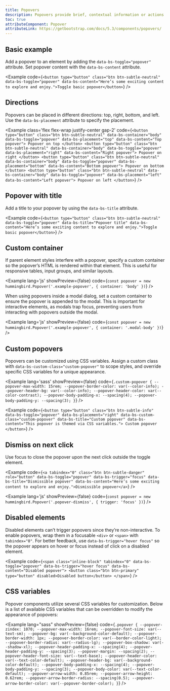 ```yaml
---
title: Popovers
description: Popovers provide brief, contextual information or actions when users hover, focus, or click on an element.
toc: true
attributeComponent: Popover
attributeLink: https://getbootstrap.com/docs/5.3/components/popovers/
---
```


## Basic example

Add a popover to an element by adding the `data-bs-toggle="popover"` attribute. Set popover content with the `data-bs-content` attribute.

<Example code={`<button type="button" class="btn btn-subtle-neutral" data-bs-toggle="popover" data-bs-content="Here’s some exciting content to explore and enjoy.">Toggle basic popover</button>`} />

## Directions

Popovers can be placed in different directions: top, right, bottom, and left. Use the `data-bs-placement` attribute to specify the placement.

<Example class='flex flex-wrap justify-center gap-2'
  code={`<button type="button" class="btn btn-subtle-neutral" data-bs-container="body" data-bs-toggle="popover" data-bs-placement="top" data-bs-content="Top popover">
    Popover on top
  </button>
  <button type="button" class="btn btn-subtle-neutral" data-bs-container="body" data-bs-toggle="popover" data-bs-placement="right" data-bs-content="Right popover">
    Popover on right
  </button>
  <button type="button" class="btn btn-subtle-neutral" data-bs-container="body" data-bs-toggle="popover" data-bs-placement="bottom" data-bs-content="Bottom popover">
    Popover on bottom
  </button>
  <button type="button" class="btn btn-subtle-neutral" data-bs-container="body" data-bs-toggle="popover" data-bs-placement="left" data-bs-content="Left popover">
    Popover on left
  </button>`} />

## Popover with title

Add a title to your popover by using the `data-bs-title` attribute.

<Example code={`<button type="button" class="btn btn-subtle-neutral" data-bs-toggle="popover" data-bs-title="Popover title" data-bs-content="Here’s some exciting content to explore and enjoy.">Toggle basic popover</button>`} />

## Custom container

If parent element styles interfere with a popover, specify a custom container so the popover’s HTML is rendered within that element. This is useful for responsive tables, input groups, and similar layouts.

<Example lang='js' showPreview={false} code={`const popover = new hummingbird.Popover('.example-popover', {
    container: 'body'
  })`} />

When using popovers inside a modal dialog, set a custom container to ensure the popover is appended to the modal. This is important for interactive elements, as modals trap focus, preventing users from interacting with popovers outside the modal.

<Example lang='js' showPreview={false} code={`const popover = new hummingbird.Popover('.example-popover', {
    container: '.modal-body'
  })`} />

## Custom popovers

Popovers can be customized using CSS variables. Assign a custom class with `data-bs-custom-class="custom-popover"` to scope styles, and override specific CSS variables for a unique appearance.

<Example lang='sass' showPreview={false}
  code={`.custom-popover {
    --popover-max-width: 15rem;
    --popover-border-color: var(--color-info);
    --popover-header-bg: var(--color-info);
    --popover-header-color: var(--color-contrast);
    --popover-body-padding-x: --spacing(4);
    --popover-body-padding-y: --spacing(3);
  }`} />

<Example code={`<button type="button" class="btn btn-subtle-info"
    data-bs-toggle="popover" data-bs-placement="right"
    data-bs-custom-class="custom-popover"
    data-bs-title="Custom popover"
    data-bs-content="This popover is themed via CSS variables.">
    Custom popover
</button>`} />

## Dismiss on next click

Use focus to close the popover upon the next click outside the toggle element.

<Example code={`<a tabindex="0" class="btn btn-subtle-danger" role="button" data-bs-toggle="popover" data-bs-trigger="focus" data-bs-title="Dismissible popover" data-bs-content="Here’s some exciting content to explore and enjoy.">Dismissible popover</a>`} />

<Example lang='js' showPreview={false} code={`const popover = new hummingbird.Popover('.popover-dismiss', {
    trigger: 'focus'
  })`} />

## Disabled elements 

Disabled elements can’t trigger popovers since they’re non-interactive. To enable popovers, wrap them in a focusable `<div>` or `<span>` with `tabindex="0"`. For better feedback, use `data-bs-trigger="hover focus"` so the popover appears on hover or focus instead of click on a disabled element.

  <Example code={`<span class="inline-block" tabindex="0" data-bs-toggle="popover" data-bs-trigger="hover focus" data-bs-content="Disabled popover">
    <button class="btn btn-primary" type="button" disabled>Disabled button</button>
  </span>`} />

## CSS variables

Popover components utilize several CSS variables for customization. Below is a list of available CSS variables that can be overridden to modify the appearance of popovers:

<Example lang="sass" showPreview={false} 
  code={`.popover {
    --popover-zindex: 1070;
    --popover-max-width: 16rem;
    --popover-font-size: var(--text-sm);
    --popover-bg: var(--background-color-default);
    --popover-border-width: 1px;
    --popover-border-color: var(--border-color-light);
    --popover-border-radius: var(--radius-lg);
    --popover-box-shadow: var(--shadow-xl);
    --popover-header-padding-x: --spacing(4);
    --popover-header-padding-y: --spacing(3);
    --popover-margin: --spacing(2);
    --popover-header-font-size: var(--text-base);
    --popover-header-color: var(--text-color-default);
    --popover-header-bg: var(--background-color-default);
    --popover-body-padding-x: --spacing(4);
    --popover-body-padding-y: --spacing(3);
    --popover-body-color: var(--text-color-default);
    --popover-arrow-width: 0.85rem;
    --popover-arrow-height: 0.62rem;
    --popover-arrow-border-radius: --spacing(0.5);
    --popover-arrow-border-color: var(--popover-border-color);
  }`} />